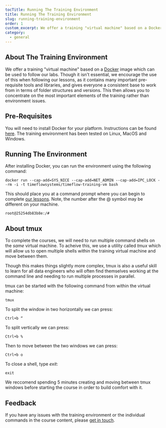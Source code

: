 ```yaml
---
tocTitle: Running The Training Environment
title: Running The Training Environment
slug: running-training-environment
order: 1
custom_excerpt: We offer a training "virtual machine" based on a Docker image which can be used to follow our labs. Though it isn't essential, we encourage the use of this when following our lessons, as it contains many important pre-requisite tools and libraries, and gives everyone a consistent base to work from in terms of folder structures and versions.
category:
  - general
---
```


## About The Training Environment

We offer a training "virtual machine" based on a [Docker](http://docker.com) image which can be used to follow our labs. Though it isn't essential, we encourage the use of this when following our lessons, as it contains many important pre-requisite tools and libraries, and gives everyone a consistent base to work from in terms of folder structures and versions. This then allows you to concentrate on the most important elements of the training rather than environment issues.

## Pre-Requisites

You will need to install Docker for your platform. Instructions can be found <a href="https://docs.docker.com/get-docker/">here</a>. The training environment has been tested on Linux, MacOS and Windows.

## Running The Environment

After installing Docker, you can run the environment using the following command:

```
docker run --cap-add=SYS_NICE --cap-add=NET_ADMIN --cap-add=IPC_LOCK --rm -i -t timeflowsystems/timeflow-training-vm bash
```

This should place you at a command prompt where you can begin to complete <a href="/">our lessons</a>. Note, the number after the @ symbol may be different on your machine.

```
root@25254db83b8e:/#
```

## About tmux

To complete the courses, we will need to run multiple command shells on the _same_ virtual machine. To acheive this, we use a utility called _tmux_ which will allow us to open multiple shells within the training virtual machine and move between them.

Though this makes things slightly more complex, tmux is also a useful skill to learn for all data engineers who will often find themselves working at the command line and needing to run multiple processes in parallel.

tmux can be started with the following command from within the virtual machine:

```
tmux
```

To split the window in two horizontally we can press:

```
Ctrl+b “
```

To split vertically we can press:

```
Ctrl+b %
```

Then to move between the two windows we can press:

```
Ctrl+b o
```

To close a shell, type _exit_:

```
exit
```

We reccomend spending 5 minutes creating and moving between tmux windows before starting the course in order to build comfort with it.

## Feedback

If you have any issues with the training environment or the individual commands in the course content, please <a href="contact">get in touch</a>.
